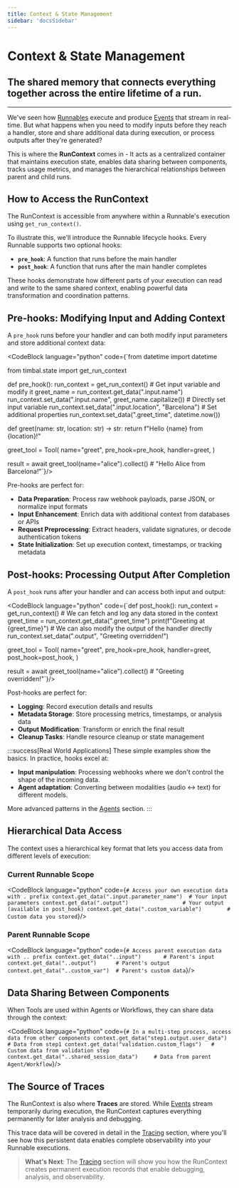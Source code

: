 ```yaml
---
title: Context & State Management
sidebar: 'docsSidebar'
---
```


# Context & State Management

<h2 className="subtitle" style={{marginTop: '-17px', fontSize: '1.1rem', fontWeight: 'normal'}}>
The shared memory that connects everything together across the entire lifetime of a run.
</h2>

---

We've seen how [Runnables](./runnables.mdx) execute and produce [Events](./events.mdx) that stream in real-time. But what happens when you need to modify inputs before they reach a handler, store and share additional data during execution, or process outputs after they're generated?

This is where the **RunContext** comes in - It acts as a centralized container that maintains execution state, enables data sharing between components, tracks usage metrics, and manages the hierarchical relationships between parent and child runs.

## How to Access the RunContext

The RunContext is accessible from anywhere within a Runnable's execution using `get_run_context()`. 

To illustrate this, we'll introduce the Runnable lifecycle hooks. Every Runnable supports two optional hooks:

- **`pre_hook`**: A function that runs before the main handler
- **`post_hook`**: A function that runs after the main handler completes

These hooks demonstrate how different parts of your execution can read and write to the same shared context, enabling powerful data transformation and coordination patterns.

## Pre-hooks: Modifying Input and Adding Context

A `pre_hook` runs before your handler and can both modify input parameters and store additional context data:

<CodeBlock language="python" code={`from datetime import datetime

from timbal.state import get_run_context

def pre_hook():
    run_context = get_run_context()
    # Get input variable and modify it
    greet_name = run_context.get_data(".input.name")
    run_context.set_data(".input.name", greet_name.capitalize())
    # Directly set input variable
    run_context.set_data(".input.location", "Barcelona")
    # Set additional properties
    run_context.set_data(".greet_time", datetime.now())

def greet(name: str, location: str) -> str:
    return f"Hello {name} from {location}!"

greet_tool = Tool(
    name="greet", 
    pre_hook=pre_hook,
    handler=greet,
)

result = await greet_tool(name="alice").collect() # "Hello Alice from Barcelona!"`}/>

Pre-hooks are perfect for:
- **Data Preparation**: Process raw webhook payloads, parse JSON, or normalize input formats
- **Input Enhancement**: Enrich data with additional context from databases or APIs
- **Request Preprocessing**: Extract headers, validate signatures, or decode authentication tokens
- **State Initialization**: Set up execution context, timestamps, or tracking metadata

## Post-hooks: Processing Output After Completion

A `post_hook` runs after your handler and can access both input and output:

<CodeBlock language="python" code={`def post_hook():
    run_context = get_run_context()
    # We can fetch and log any data stored in the context
    greet_time = run_context.get_data(".greet_time")
    print(f"Greeting at {greet_time}")
    # We can also modify the output of the handler directly
    run_context.set_data(".output", "Greeting overridden!")

greet_tool = Tool(
    name="greet", 
    pre_hook=pre_hook,
    handler=greet,
    post_hook=post_hook,
)

result = await greet_tool(name="alice").collect() # "Greeting overridden!"`}/>

Post-hooks are perfect for:
- **Logging**: Record execution details and results
- **Metadata Storage**: Store processing metrics, timestamps, or analysis data
- **Output Modification**: Transform or enrich the final result
- **Cleanup Tasks**: Handle resource cleanup or state management

:::success[Real World Applications]
These simple examples show the basics. In practice, hooks excel at:

- **Input manipulation**: Processing webhooks where we don't control the shape of the incoming data.
- **Agent adaptation**: Converting between modalities (audio ↔ text) for different models.

More advanced patterns in the [Agents](../agents) section.
:::

## Hierarchical Data Access

The context uses a hierarchical key format that lets you access data from different levels of execution:

### Current Runnable Scope
<CodeBlock language="python" code={`# Access your own execution data with . prefix
context.get_data(".input.parameter_name")  # Your input parameters
context.get_data(".output")                 # Your output (available in post_hook)
context.get_data(".custom_variable")        # Custom data you stored`}/>

### Parent Runnable Scope
<CodeBlock language="python" code={`# Access parent execution data with .. prefix
context.get_data("..input")       # Parent's input
context.get_data("..output")      # Parent's output
context.get_data("..custom_var")  # Parent's custom data`}/>

## Data Sharing Between Components

When Tools are used within Agents or Workflows, they can share data through the context:

<CodeBlock language="python" code={`# In a multi-step process, access data from other components
context.get_data("step1.output.user_data")    # Data from step1
context.get_data("validation.custom_flags")   # Custom data from validation step
context.get_data("..shared_session_data")     # Data from parent Agent/Workflow`}/>

## The Source of Traces

The RunContext is also where **Traces** are stored. While [Events](./events.mdx) stream temporarily during execution, the RunContext captures everything permanently for later analysis and debugging.

This trace data will be covered in detail in the [Tracing](./tracing.mdx) section, where you'll see how this persistent data enables complete observability into your Runnable executions.

> **What's Next**: The [Tracing](./tracing.mdx) section will show you how the RunContext creates permanent execution records that enable debugging, analysis, and observability.